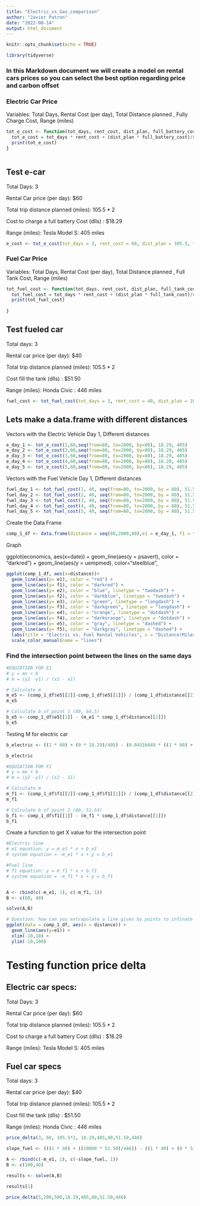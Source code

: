 ```yaml
---
title: "Electric_vs_Gas_comparison"
author: "Javier Patron"
date: "2022-08-14"
output: html_document
---
```


```r
knitr::opts_chunk$set(echo = TRUE)
```

```r
library(tidyverse)
```

### In this Markdown document we will create a model on rental cars prices so you can select the best option regarding price and carbon offset

### Electric Car Price

Variables: Total Days, Rental Cost (per day), Total Distance planned , Fully Charge Cost, Range (miles)

```r

tot_e_cost <- function(tot_days, rent_cost, dist_plan, full_battery_cost, range) {
  tot_e_cost = tot_days * rent_cost + (dist_plan * full_battery_cost)/range
  print(tot_e_cost)
}



```

## Test e-car

Total Days: 3

Rental Car price (per day): \$60

Total trip distance planned (miles): 105.5 \* 2

Cost to charge a full battery Cost (dlls) : \$18.29

Range (miles): Tesla Model S: 405 miles

```r
e_cost <- tot_e_cost(tot_days = 3, rent_cost = 60, dist_plan = 105.5, full_battery_cost = 18.29, range = 405)

```

### Fuel Car Price

Variables: Total Days, Rental Cost (per day), Total Distance planned , Full Tank Cost, Range (miles)

```r
tot_fuel_cost <- function(tot_days, rent_cost, dist_plan, full_tank_cost, range) {
  tot_fuel_cost = tot_days * rent_cost + (dist_plan * full_tank_cost)/range
  print(tot_fuel_cost)
        
}
```

## Test fueled car

Total days: 3

Rental car price (per day): \$40

Total trip distance planned (miles): 105.5 \* 2

Cost fill the tank (dlls) : \$51.50

Range (miles): Honda Civic : 446 miles

```r
fuel_cost <- tot_fuel_cost(tot_days = 3, rent_cost = 40, dist_plan = 105.5*2, full_tank_cost = 51.50, range = 446)
```

## Lets make a data.frame with different distances

Vectors with the Electric Vehicle Day 1, Different distances

```r

e_day_1 <- tot_e_cost(1,60,seq(from=80, to=2000, by=80), 18.29, 405)
e_day_2 <- tot_e_cost(2,60,seq(from=80, to=2000, by=80), 18.29, 405)
e_day_3 <- tot_e_cost(3,60,seq(from=80, to=2000, by=80), 18.29, 405)
e_day_4 <- tot_e_cost(4,60,seq(from=80, to=2000, by=80), 18.29, 405)
e_day_5 <- tot_e_cost(5,60,seq(from=80, to=2000, by=80), 18.29, 405)
```

Vectors with the Fuel Vehicle Day 1, Different distances

```r
fuel_day_1 <- tot_fuel_cost(1, 40, seq(from=80, to=2000, by = 80), 51.50, 446)
fuel_day_2 <- tot_fuel_cost(2, 40, seq(from=80, to=2000, by = 80), 51.50, 446)
fuel_day_3 <- tot_fuel_cost(3, 40, seq(from=80, to=2000, by = 80), 51.50, 446)
fuel_day_4 <- tot_fuel_cost(4, 40, seq(from=80, to=2000, by = 80), 51.50, 446)
fuel_day_5 <- tot_fuel_cost(5, 40, seq(from=80, to=2000, by = 80), 51.50, 446)
```

Create the Data Frame

```r
comp_1_df <- data.frame(distance = seq(80,2000,80),e1 = e_day_1, f1 = fuel_day_1, e2 = e_day_2, f2 = fuel_day_2, f3 = fuel_day_3, e3 = e_day_3, e4 = e_day_4, f4 = fuel_day_4, e5 = e_day_5, f5 = fuel_day_5)
```

Graph

ggplot(economics, aes(x=date)) + geom_line(aes(y = psavert), color = "darkred") + geom_line(aes(y = uempmed), color="steelblue",

```r
ggplot(comp_1_df, aes(x=distance))+
  geom_line(aes(y= e1), color = "red") +
  geom_line(aes(y= f1), color = "darkred") +
  geom_line(aes(y= e2), color = "blue", linetype = "twodash") +
  geom_line(aes(y= f2), color = "darkblue", linetype = "twodash") +
  geom_line(aes(y= e3), color = "green", linetype = "longdash") +
  geom_line(aes(y= f3), color = "darkgreen", linetype = "longdash") +
  geom_line(aes(y= e4), color = "orange", linetype = "dotdash") +
  geom_line(aes(y= f4), color = "darkorange", linetype = "dotdash") +
  geom_line(aes(y= e5), color = "gray", linetype = "dashed") +
  geom_line(aes(y= f5), color = "darkgray", linetype = "dashed") +
  labs(title = "Electric vs. Fuel Rental Vehicles", x = "Distance(Miles)", y= "Total Cost (dls $)") + 
  scale_color_manual(name = "lines")
```

### Find the intersection point between the lines on the same days

```r

#EQUIATION FOR E1
# y = mx + b
# m = (y2 -y1) / (x2 - x1)

# Calculate m
m_e5 <- (comp_1_df$e5[[2]]-comp_1_df$e5[[1]]) / (comp_1_df$distance[[2]]- comp_1_df$distance[[1]] )
m_e5

# Calculate b of point 1 (80, 64.5)
b_e5 <- comp_1_df$e5[[1]] - (m_e1 * comp_1_df$distance[[1]]) 
b_e5

```

Testing M for electric car

```r
b_electric <- ((1 * 60) + (0 * 18.29)/405) - (0.04516049 * ((1 * 60) + (0 * 18.29)/405))

b_electric
```

```r

#EQUIATION FOR F1
# y = mx + b
# m = (y2 -y1) / (x2 - 11)

# Calculate m
m_f1 <- (comp_1_df$f1[[2]]-comp_1_df$f1[[1]]) / (comp_1_df$distance[[2]]- comp_1_df$distance[[1]])
m_f1

# Calculate b of point 2 (80, 51.54)
b_f1 <- comp_1_df$f1[[1]] - (m_f1 * comp_1_df$distance[[1]]) 
b_f1
```

Create a function to get X value for the intersection point

```r

#Electric line
# e1 equation: y = m_e1 * x + b_e1
# system equation = -m_e1 * x + y = b_e1

#Fuel line
# f1 equation: y = m_f1 * x + b_f1
# system equation = -m_f1 * x + y = b_f1


A <- rbind(c(-m_e1, 1), c(-m_f1, 1))
B <- c(60, 40)

solve(A,B)

```

```r
# Question: how can you extrapolate a line given by points to infinate limits ??
ggplot(data = comp_1_df, aes(x = distance)) + 
  geom_line(aes(y=e1)) +
  xlim(-10,10) + 
  ylim(-10,100)
```

# Testing function price delta

## Electric car specs:

Total Days: 3

Rental Car price (per day): \$60

Total trip distance planned (miles): 105.5 \* 2

Cost to charge a full battery Cost (dlls) : \$18.29

Range (miles): Tesla Model S: 405 miles

## Fuel car specs

Total days: 3

Rental car price (per day): \$40

Total trip distance planned (miles): 105.5 \* 2

Cost fill the tank (dlls) : \$51.50

Range (miles): Honda Civic : 446 miles

```r
price_delta(3, 60, 105.5*2, 18.29,405,40,51.50,446)
```

```r
slope_fuel <- (((1 * 40) + ((10000 * 51.50)/446)) - ((1 * 40) + (0 * 51.50)/446)) / 10000
```

```r
A <- rbind(c(-m_e1, 1), c(-slope_fuel, 1))
B <- c(100,40)

results <- solve(A,B)

results[1]
```

```r

price_delta(5,200,500,18.29,405,80,51.50,446)

```
